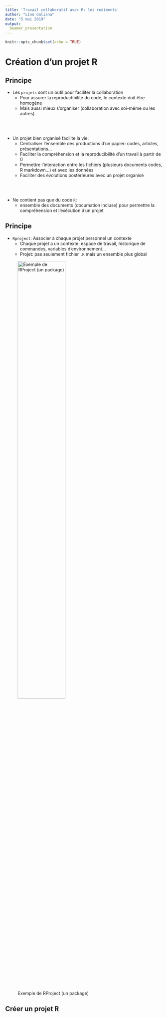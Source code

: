 ```yaml
---
title: 'Travail collaboratif avec R: les rudiments'
author: "Lino Galiana"
date: "5 mai 2019"
output:
  beamer_presentation
---
```


```r
knitr::opts_chunk$set(echo = TRUE)
```


# Création d'un projet R

## Principe

* Les `projets` sont un outil pour faciliter la collaboration
    + Pour assurer la reproductibilité du code, le contexte doit être homogène 
    + Mais aussi mieux s'organiser (collaboration avec soi-même ou les autres) 
    
</br></br>

* Un projet bien organisé facilite la vie: 
    + Centraliser l'ensemble des productions d'un papier: codes, articles, présentations...
    + Faciliter la compréhension et la reproducibilité d'un travail à partir de 0
    + Permettre l'interaction entre les fichiers (plusieurs documents codes, R markdown...) et avec les données
    + Faciliter des évolutions postérieures avec un projet organisé
    
</br></br>
    
* Ne contient pas que du code `R`:
    + ensemble des documents (documation incluse) pour permettre la compréhension et l'exécution d'un projet


## Principe

* `Rproject`: Associer à chaque projet personnel un contexte
    + Chaque projet a un contexte: espace de travail, historique de commandes, variables d'environnement...
    + Projet: pas seulement fichier `.R` mais un ensemble plus global
    
![Exemple de RProject (un package)](./pics/01_ExempleRProject.PNG){width=60%} 


## Créer un projet R
